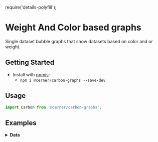 require('details-polyfill');

# Weight And Color based graphs

Single dataset bubble graphs that show datasets based on color and or weight.

## Getting Started

- Install with [npmjs](https://www.npmjs.com):
  - `npm i @cerner/carbon-graphs --save-dev`

## Usage

```jsx
import Carbon from '@cerner/carbon-graphs';
```

## Examples
<ColorBasedGraphExample />

<WeightBasedGraphExample />

<WeightColorBasedGraphExample />

<details>
<summary style={{fontSize: 24 }}>
<b>Data</b>
</summary>

### Graph Config Object
<GraphConfig />

### Data Object

#### Color Based Data
<DataObject1 />

#### Weight Based Data
<DataObject2 />

#### Weight and Color Based Data
<DataObject3 />
</details>
